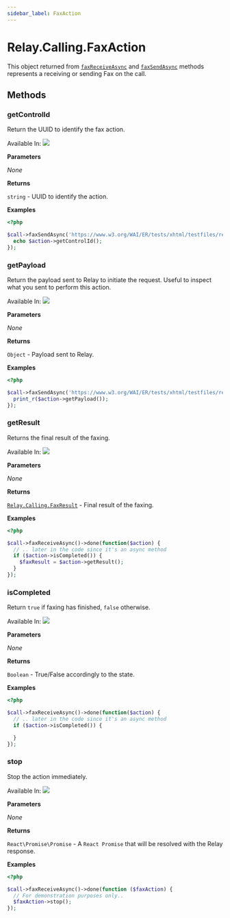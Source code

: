 ```yaml
---
sidebar_label: FaxAction
---
```


# Relay.Calling.FaxAction

This object returned from [`faxReceiveAsync`](relay/server-sdk/php/reference/relay_calling/call.mdx#faxreceiveasync) and [`faxSendAsync`](relay/server-sdk/php/reference/relay_calling/call.mdx#faxsendasync) methods represents a receiving or sending Fax on the call.

## Methods

<div class="method-definitions"></div>

### getControlId

Return the UUID to identify the fax action.

Available In: <img class="method-available-tag" src="https://img.shields.io/badge/-v2.0+-brightgreen.svg" />

**Parameters**

_None_

**Returns**

`string` - UUID to identify the action.

**Examples**

```php title="Start faxing and print the controlId."
<?php

$call->faxSendAsync('https://www.w3.org/WAI/ER/tests/xhtml/testfiles/resources/pdf/dummy.pdf')->done(function ($action) {
  echo $action->getControlId();
});
```

### getPayload

Return the payload sent to Relay to initiate the request. Useful to inspect what you sent to perform this action.

Available In: <img class="method-available-tag" src="https://img.shields.io/badge/-v2.0+-brightgreen.svg" />

**Parameters**

_None_

**Returns**

`Object` - Payload sent to Relay.

**Examples**

```php title="Start sending a fax and print out the payload."
<?php

$call->faxSendAsync('https://www.w3.org/WAI/ER/tests/xhtml/testfiles/resources/pdf/dummy.pdf', '+1888222111', 'Custom Header')->done(function ($action) {
  print_r($action->getPayload());
});
```

### getResult

Returns the final result of the faxing.

Available In: <img class="method-available-tag" src="https://img.shields.io/badge/-v2.0+-brightgreen.svg" />

**Parameters**

_None_

**Returns**

[`Relay.Calling.FaxResult`](relay/server-sdk/php/reference/relay_calling/fax_result.mdx) - Final result of the faxing.

**Examples**

```php title="Trying receiving a Fax and grab the result when it's completed."
<?php

$call->faxReceiveAsync()->done(function($action) {
  // .. later in the code since it's an async method
  if ($action->isCompleted()) {
    $faxResult = $action->getResult();
  }
});
```

### isCompleted

Return `true` if faxing has finished, `false` otherwise.

Available In: <img class="method-available-tag" src="https://img.shields.io/badge/-v2.0+-brightgreen.svg" />

**Parameters**

_None_

**Returns**

`Boolean` - True/False accordingly to the state.

**Examples**

```php title="Trying receiving a Fax and check if it has finished."
<?php

$call->faxReceiveAsync()->done(function($action) {
  // .. later in the code since it's an async method
  if ($action->isCompleted()) {

  }
});
```

### stop

Stop the action immediately.

Available In: <img class="method-available-tag" src="https://img.shields.io/badge/-v2.0+-brightgreen.svg" />

**Parameters**

_None_

**Returns**

`React\Promise\Promise` - A `React Promise` that will be resolved with the Relay response.

**Examples**

```php title="Trying to receive a Fax and then stop the attempt."
<?php

$call->faxReceiveAsync()->done(function ($faxAction) {
  // For demonstration purposes only..
  $faxAction->stop();
});
```
